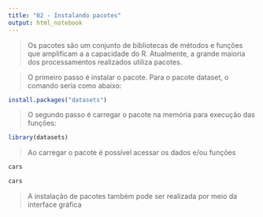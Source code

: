 ```yaml
---
title: "02 - Instalando pacotes"
output: html_notebook
---
```


> Os pacotes são um conjunto de bibliotecas de métodos e funções que amplificam a a capacidade do R. Atualmente, a grande maioria dos processamentos realizados utiliza pacotes.

> O primeiro passo é instalar o pacote. Para o pacote dataset, o comando seria como abaixo:

```r
install.packages("datasets")
```

> O segundo passo é carregar o pacote na memória para execução das funções:

```r
library(datasets)
```

> Ao carregar o pacote é possível acessar os dados e/ou funções 

```r
cars
```

```r
cars
```

> A instalação de pacotes também pode ser realizada por meio da interface gráfica
